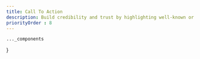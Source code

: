 ```yaml
---
title: Call To Action
description: Build credibility and trust by highlighting well-known or reputable brands that are connected to your business.
priorityOrder : 8
---
```



    ..._components
}

<BlockPreview
    title="CTA 1"
    src="/blocks-preview/cta/cta1"
    code={ctaCode}
    client:visible
/>

<BlockPreview
    title="Mail"
    src="/blocks-preview/cta/mail"
    code={mailCode}
    client:visible
/>

<BlockPreview
    title="Card"
    src="/blocks-preview/cta/card"
    code={cardCode}
    client:visible
/>